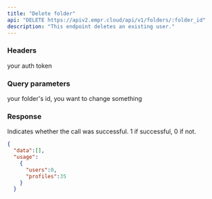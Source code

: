 ```yaml
---
title: "Delete folder"
api: "DELETE https://apiv2.empr.cloud/api/v1/folders/:folder_id"
description: "This endpoint deletes an existing user."
---
```


### Headers

<ParamField body="X-Token" type="string" required>
  your auth token
</ParamField>

### Query parameters

<ParamField body="Folder's id" required>
  your folder's id, you want to change something
</ParamField>


### Response

<ResponseField name="success" type="number">
  Indicates whether the call was successful. 1 if successful, 0 if not.
</ResponseField>


<ResponseExample>

```json Response
{
  "data":[],
  "usage":
    {
      "users":0,
      "profiles":35
    }
  }
```

</ResponseExample>
